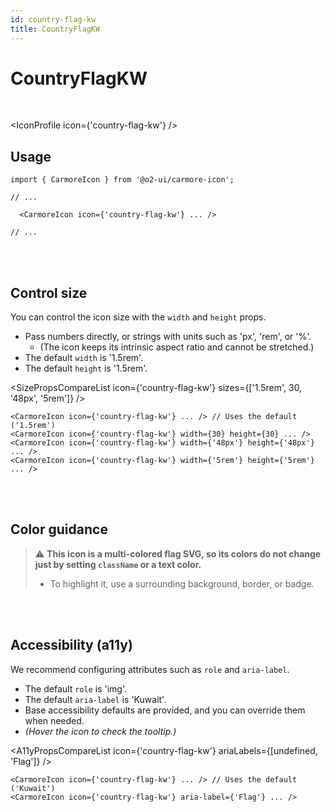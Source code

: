 ```yaml
---
id: country-flag-kw
title: CountryFlagKW
---
```




# CountryFlagKW

<br />

<IconProfile icon={'country-flag-kw'} />

## Usage

```tsx
import { CarmoreIcon } from '@o2-ui/carmore-icon';

// ...

  <CarmoreIcon icon={'country-flag-kw'} ... />

// ...
```

<br />
<br />

## Control size

You can control the icon size with the `width` and `height` props.

- Pass numbers directly, or strings with units such as 'px', 'rem', or '%'.
  - (The icon keeps its intrinsic aspect ratio and cannot be stretched.)
- The default `width` is '1.5rem'.
- The default `height` is '1.5rem'.

<SizePropsCompareList icon={'country-flag-kw'} sizes={['1.5rem', 30, '48px', '5rem']} />

```tsx
<CarmoreIcon icon={'country-flag-kw'} ... /> // Uses the default ('1.5rem')
<CarmoreIcon icon={'country-flag-kw'} width={30} height={30} ... />
<CarmoreIcon icon={'country-flag-kw'} width={'48px'} height={'48px'} ... />
<CarmoreIcon icon={'country-flag-kw'} width={'5rem'} height={'5rem'} ... />
```

<br />
<br />

## Color guidance

> ⚠️ <b>This icon is a multi-colored flag SVG, so its colors do not change just by setting `className` or a text color.</b>
>
> - To highlight it, use a surrounding background, border, or badge.

<br />
<br />

## Accessibility (a11y)

We recommend configuring attributes such as `role` and `aria-label`.

- The default `role` is 'img'.
- The default `aria-label` is 'Kuwait'.
- Base accessibility defaults are provided, and you can override them when needed.
- _(Hover the icon to check the tooltip.)_

<A11yPropsCompareList icon={'country-flag-kw'} ariaLabels={[undefined, 'Flag']} />

```tsx
<CarmoreIcon icon={'country-flag-kw'} ... /> // Uses the default ('Kuwait')
<CarmoreIcon icon={'country-flag-kw'} aria-label={'Flag'} ... />
```
